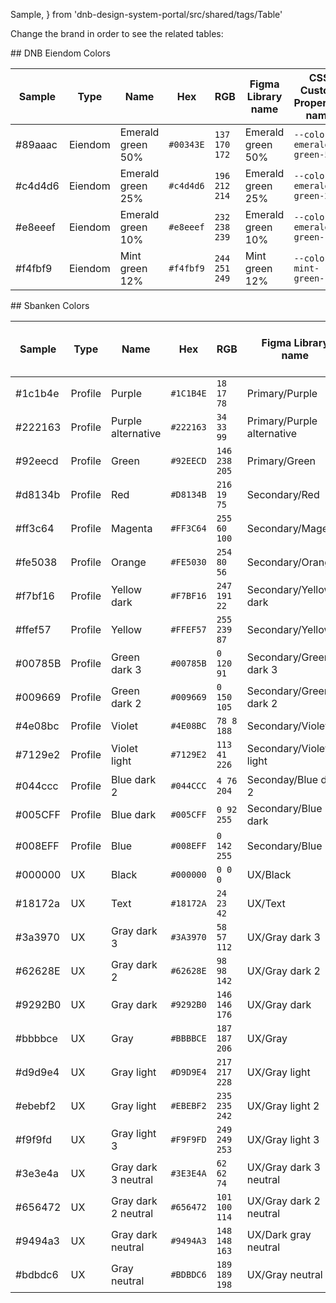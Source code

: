  Sample,
} from 'dnb-design-system-portal/src/shared/tags/Table'

Change the brand in order to see the related tables:

<Space top bottom>
  <ChangeStyleTheme />
</Space>

<VisibilityByTheme visible="eiendom">
  ## DNB Eiendom Colors

| Sample                   | Type    | Name              | Hex       | RGB           | Figma Library name | CSS Custom Properties name |
| ------------------------ | ------- | ----------------- | --------- | ------------- | ------------------ | -------------------------- |
| <Sample>#89aaac</Sample> | Eiendom | Emerald green 50% | `#00343E` | `137 170 172` | Emerald green 50%  | `--color-emerald-green-50` |
| <Sample>#c4d4d6</Sample> | Eiendom | Emerald green 25% | `#c4d4d6` | `196 212 214` | Emerald green 25%  | `--color-emerald-green-25` |
| <Sample>#e8eeef</Sample> | Eiendom | Emerald green 10% | `#e8eeef` | `232 238 239` | Emerald green 10%  | `--color-emerald-green-10` |
| <Sample>#f4fbf9</Sample> | Eiendom | Mint green 12%    | `#f4fbf9` | `244 251 249` | Mint green 12%     | `--color-mint-green-12`    |

</VisibilityByTheme>

<VisibilityByTheme hidden="sbanken">
  ## DNB Colors

  Sample                   | Type    | Name              | Hex       | RGB           | Figma Library name | CSS Custom Properties name
  -------------------------|---------|-------------------|-----------|---------------|--------------------|---------------------------
  <Sample>#00343E</Sample> | Profile | Ocean green       | `#00343E` | `0 52 62`     | Ocean green        | `--color-ocean-green`
  <Sample>#14555A</Sample> | Profile | Emerald green     | `#14555A` | `20 85 90`    | Emerald green      | `--color-emerald-green`
  <Sample>#007272</Sample> | Profile | Sea green         | `#007272` | `0 114 114`   | Sea green          | `--color-sea-green`
  <Sample>#A5E1D2</Sample> | Profile | Mint green        | `#A5E1D2` | `165 225 210` | Mint green         | `--color-mint-green`
  <Sample>#28B482</Sample> | Profile | Summer green      | `#28B482` | `40 180 130`  | Summer green       | `--color-summer-green`
  <Sample>#FDBB31</Sample> | Profile | Accent yellow     | `#FDBB31` | `253 187 49`  | Accent yellow      | `--color-accent-yellow`
  <Sample>#23195A</Sample> | Profile | Indigo            | `#23195A` | `35 25 90`    | Indigo             | `--color-indigo`
  <Sample>#6E2382</Sample> | Profile | Violet            | `#6E2382` | `110 35 130`  | Violet             | `--color-violet`
  <Sample>#4BBED2</Sample> | Profile | Sky blue          | `#4BBED2` | `75 190 210`  | Sky blue           | `--color-sky-blue`
  <Sample>#F2F2F5</Sample> | Profile | Lavender          | `#F2F2F5` | `242 242 245` | Lavender           | `--color-lavender`
  <Sample>#FBF6EC</Sample> | Profile | Sand yellow       | `#FBF6EC` | `251 246 236` | Sand yellow        | `--color-sand-yellow`
  <Sample>#F2F4EC</Sample> | Profile | Pistachio         | `#F2F4EC` | `242 244 236` | Pistachio          | `--color-pistachio`
  <Sample>#B3D5D5</Sample> | UX      | Sea green 30%     | `#B3D5D5` | `179 213 213` | Sea green 30%      | `--color-sea-green-30`
  <Sample>#D2F0E9</Sample> | UX      | Mint green 50%    | `#D2F0E9` | `210 240 233` | Mint green 50%     | `--color-mint-green-50`
  <Sample>#E9F8F4</Sample> | UX      | Mint green 25%    | `#E9F8F4` | `233 248 244` | Mint green 25%     | `--color-mint-green-25`
  <Sample>#F4FBF9</Sample> | UX      | Mint green 12%    | `#F4FBF9` | `244 251 249` | Mint green 12%     | `--color-mint-green-12`
  <Sample>#FEEBC1</Sample> | UX      | Accent yellow 30% | `#FEEBC1` | `254 235 193` | Accent yellow 30%  | `--color-accent-yellow-30`
  <Sample>#FF5400</Sample> | UX      | Signal orange     | `#FF5400` | `255 84 0`    | Signal orange      | `--color-signal-orange`
  <Sample>#DC2A2A</Sample> | UX      | Fire red          | `#DC2A2A` | `220 42 42`   | Fire red           | `--color-fire-red`
  <Sample>#FDEEEE</Sample> | UX      | Fire red 8%       | `#FDEEEE` | `253 238 238` | Fire red 8%        | `--color-fire-red-8`
  <Sample>#007B5E</Sample> | UX      | Success green     | `#007B5E` | `0 128 0`     | Success green      | `--color-success-green`
  <Sample>#000000</Sample> | UX      | Black             | `#000000` | `0 0 0`       | Black              | `--color-black`
  <Sample>#333333</Sample> | UX      | Black 80%         | `#333333` | `51 51 51`    | Black 80%          | `--color-black-80`
  <Sample>#737373</Sample> | UX      | Black 55%         | `#737373` | `115 115 115` | Black 55%          | `--color-black-55`
  <Sample>#CCCCCC</Sample> | UX      | Black 20%         | `#CCCCCC` | `204 204 204` | Black 20%          | `--color-black-20`
  <Sample>#EBEBEB</Sample> | UX      | Black 8%          | `#EBEBEB` | `235 235 235` | Black 8%           | `--color-black-8`
  <Sample>#F8F8F8</Sample> | UX      | Black 3%          | `#F8F8F8` | `248 248 248` | Black 3%           | `--color-black-3`
  <Sample>#FFFFFF</Sample> | UX      | White             | `#FFFFFF` | `255 255 255` | White              | `--color-white`

</VisibilityByTheme>

<VisibilityByTheme visible="sbanken">
  ## Sbanken Colors

  | Sample                   | Type    | Name                | Hex       | RGB           | Figma Library name         | CSS Custom Properties name
  -------------------------|---------|---------------------|-----------|---------------|----------------------------|---------------------------------
  <Sample>#1c1b4e</Sample> | Profile | Purple              | `#1C1B4E` | `18 17 78`    | Primary/Purple             | `--sb-color-purple`
  <Sample>#222163</Sample> | Profile | Purple alternative  | `#222163` | `34 33 99`    | Primary/Purple alternative | `--sb-color-purple-alternative`
  <Sample>#92eecd</Sample> | Profile | Green               | `#92EECD` | `146 238 205` | Primary/Green              | `--sb-color-green`
  <Sample>#d8134b</Sample> | Profile | Red                 | `#D8134B` | `216 19 75`   | Secondary/Red              | `--sb-color-red`
  <Sample>#ff3c64</Sample> | Profile | Magenta             | `#FF3C64` | `255 60 100`  | Secondary/Magenta          | `--sb-color-magenta`
  <Sample>#fe5038</Sample> | Profile | Orange              | `#FE5030` | `254 80 56`   | Secondary/Orange           | `--sb-color-orange`
  <Sample>#f7bf16</Sample> | Profile | Yellow dark         | `#F7BF16` | `247 191 22`  | Secondary/Yellow dark      | `--sb-color-yellow-dark`
  <Sample>#ffef57</Sample> | Profile | Yellow              | `#FFEF57` | `255 239 87`  | Secondary/Yellow           | `--sb-color-yellow`
  <Sample>#00785B</Sample> | Profile | Green dark 3        | `#00785B` | `0 120 91`    | Secondary/Green dark 3     | `--sb-color-green-dark-3`
  <Sample>#009669</Sample> | Profile | Green dark 2        | `#009669` | `0 150 105`   | Secondary/Green dark 2     | `--sb-color-green-dark-2`
  <Sample>#4e08bc</Sample> | Profile | Violet              | `#4E08BC` | `78 8 188`    | Secondary/Violet           | `--sb-color-violet`
  <Sample>#7129e2</Sample> | Profile | Violet light        | `#7129E2` | `113 41 226`  | Secondary/Violet light     | `--sb-color-violet-light`
  <Sample>#044ccc</Sample> | Profile | Blue dark 2         | `#044CCC` | `4 76 204`    | Seconday/Blue dark 2       | `--sb-color-blue-dark-2`
  <Sample>#005CFF</Sample> | Profile | Blue dark           | `#005CFF` | `0 92 255`    | Secondary/Blue dark        | `--sb-color-blue-dark`
  <Sample>#008EFF</Sample> | Profile | Blue                | `#008EFF` | `0 142 255`   | Secondary/Blue             | `--sb-color-blue`
  <Sample>#000000</Sample> | UX      | Black               | `#000000` | `0 0 0`       | UX/Black                   | `--sb-color-black`
  <Sample>#18172a</Sample> | UX      | Text                | `#18172A` | `24 23 42`    | UX/Text                    | `--sb-color-text`
  <Sample>#3a3970</Sample> | UX      | Gray dark 3         | `#3A3970` | `58 57 112`   | UX/Gray dark 3             | `--sb-color-gray-dark-3`
  <Sample>#62628E</Sample> | UX      | Gray dark 2         | `#62628E` | `98 98 142`   | UX/Gray dark 2             | `--sb-color-gray-dark-2`
  <Sample>#9292B0</Sample> | UX      | Gray dark           | `#9292B0` | `146 146 176` | UX/Gray dark               | `--sb-color-gray-dark`
  <Sample>#bbbbce</Sample> | UX      | Gray                | `#BBBBCE` | `187 187 206` | UX/Gray                    | `--sb-color-gray`
  <Sample>#d9d9e4</Sample> | UX      | Gray light          | `#D9D9E4` | `217 217 228` | UX/Gray light              | `--sb-color-gray-light`
  <Sample>#ebebf2</Sample> | UX      | Gray light          | `#EBEBF2` | `235 235 242` | UX/Gray light 2            | `--sb-color-gray-light-2`
  <Sample>#f9f9fd</Sample> | UX      | Gray light 3        | `#F9F9FD` | `249 249 253` | UX/Gray light 3            | `--sb-color-gray-light-3`
  <Sample>#3e3e4a</Sample> | UX      | Gray dark 3 neutral | `#3E3E4A` | `62 62 74`    | UX/Gray dark 3 neutral     | `--sb-color-gray-dark-3-neutral`
  <Sample>#656472</Sample> | UX      | Gray dark 2 neutral | `#656472` | `101 100 114` | UX/Gray dark 2 neutral     | `--sb-color-gray-dark-2-neutral`
  <Sample>#9494a3</Sample> | UX      | Gray dark neutral   | `#9494A3` | `148 148 163` | UX/Dark gray neutral       | `--sb-color-gray-dark-neutral`
  <Sample>#bdbdc6</Sample> | UX      | Gray neutral        | `#BDBDC6` | `189 189 198` | UX/Gray neutral            | `--sb-color-gray-neutral`

</VisibilityByTheme>
